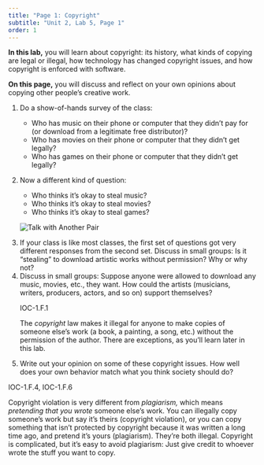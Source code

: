 ```yaml
---
title: "Page 1: Copyright"
subtitle: "Unit 2, Lab 5, Page 1"
order: 1
---
```


::: learn
<p><strong>In this lab,</strong> you will learn about copyright: its
history, what kinds of copying are legal or illegal, how technology has
changed copyright issues, and how copyright is enforced with
software.</p>

<p><strong>On this page,</strong> you will discuss and reflect on your
own opinions about copying other people's creative work.</p>
:::

::: {#first .forYouToDo}
<ol>

<li>

Do a show-of-hands survey of the class:

<ul>

<li>Who has music on their phone or computer that they didn't pay for
(or download from a legitimate free distributor)?</li>

<li>Who has movies on their phone or computer that they didn't get
legally?</li>

<li>Who has games on their phone or computer that they didn't get
legally?</li>

</ul>

</li>

<li>

Now a different kind of question:

<ul>

<li>Who thinks it's okay to steal music?</li>

<li>Who thinks it's okay to steal movies?</li>

<li>Who thinks it's okay to steal games?</li>

</ul>

</li>

<img src="/img/icons/talk-with-another-pair.png" title="Talk with Another Pair" alt="Talk with Another Pair" class="float-end"/>

<li>If your class is like most classes, the first set of questions got
very different responses from the second set. Discuss in small groups:
Is it "stealing" to download artistic works without permission? Why or
why not?</li>

<li>Discuss in small groups: Suppose anyone were allowed to download any
music, movies, etc., they want. How could the artists (musicians,
writers, producers, actors, and so on) support themselves?</li>

::: takeNote
::: ap-standard
IOC-1.F.1
:::

The <em>copyright</em> law makes it illegal for anyone to make copies of
someone else's work (a book, a painting, a song, etc.) without the
permission of the author. There are exceptions, as you'll learn later in
this lab.
:::

<li>Write out your opinion on some of these copyright issues. How well
does your own behavior match what you think society should do?</li>

</ol>
:::

::: ap-standard
IOC-1.F.4, IOC-1.F.6
:::

<p>Copyright violation is very different from <em>plagiarism,</em> which
means <em>pretending that you wrote</em> someone else's work. You can
illegally copy someone's work but say it's theirs (copyright violation),
or you can copy something that isn't protected by copyright because it
was written a long time ago, and pretend it's yours (plagiarism).
They're both illegal. Copyright is complicated, but it's easy to avoid
plagiarism: Just give credit to whoever wrote the stuff you want to
copy.</p>
